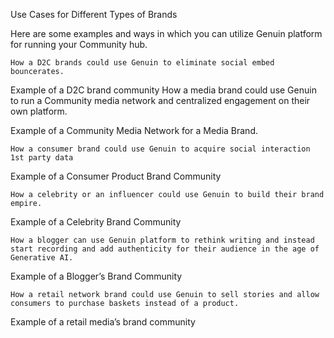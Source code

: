 Use Cases for Different Types of Brands

Here are some examples and ways in which you can utilize Genuin platform for running your Community hub. 

	How a D2C brands could use Genuin to eliminate social embed bouncerates. 

Example of a D2C brand community 
	How a media brand could use Genuin to run a Community media network and centralized engagement on their own platform. 

Example of a Community Media Network for a Media Brand. 

	How a consumer brand could use Genuin to acquire social interaction 1st party data

Example of a Consumer Product Brand Community

	How a celebrity or an influencer could use Genuin to build their brand empire.

Example of a Celebrity Brand Community
 
	How a blogger can use Genuin platform to rethink writing and instead start recording and add authenticity for their audience in the age of Generative AI.

Example of a Blogger’s Brand Community

	How a retail network brand could use Genuin to sell stories and allow consumers to purchase baskets instead of a product. 

Example of a retail media’s brand community
